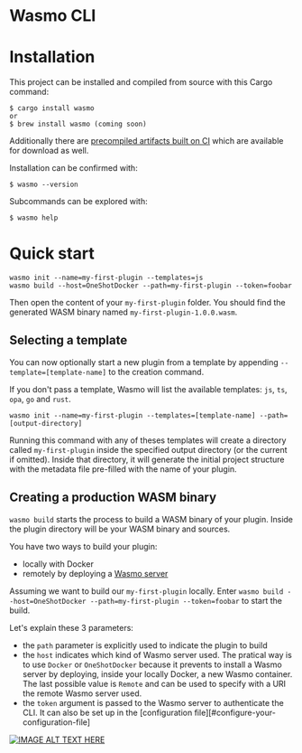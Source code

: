 
# Wasmo CLI

# Installation

This project can be installed and compiled from source with this Cargo command:

```
$ cargo install wasmo
or
$ brew install wasmo (coming soon)
```

Additionally there are [precompiled artifacts built on CI][artifacts] which are
available for download as well.

[artifacts]: https://github.com/MAIF/wasmo/releases

Installation can be confirmed with:

```
$ wasmo --version
```

Subcommands can be explored with:

```
$ wasmo help
```

# Quick start

``` 
wasmo init --name=my-first-plugin --templates=js
wasmo build --host=OneShotDocker --path=my-first-plugin --token=foobar
```

Then open the content of your `my-first-plugin` folder. You should find the generated WASM binary named `my-first-plugin-1.0.0.wasm`.

## Selecting a template

You can now optionally start a new plugin from a template by appending `--template=[template-name]` to the creation command.

If you don't pass a template, Wasmo will list the available templates: `js`, `ts`, `opa`, `go` and `rust`.

```
wasmo init --name=my-first-plugin --templates=[template-name] --path=[output-directory]
```

Running this command with any of theses templates will create a directory called `my-first-plugin` inside the specified output directory (or the current if omitted). Inside that directory, it will generate the initial project structure with the metadata file pre-filled with the name of your plugin.

## Creating a production WASM binary

`wasmo build` starts the process to build a WASM binary of your plugin. Inside the plugin directory will be your WASM binary and sources.

You have two ways to build your plugin:
  - locally with Docker
  - remotely by deploying a [Wasmo server][wasmoserver]

[wasmoserver]: https://github.com/MAIF/wasmo

Assuming we want to build our `my-first-plugin` locally. Enter `wasmo build --host=OneShotDocker --path=my-first-plugin --token=foobar` to start the build. 

Let's explain these 3 parameters:
  - the `path` parameter is explicitly used to indicate the plugin to build
  - the `host` indicates which kind of Wasmo server used. The pratical way is to use `Docker` or `OneShotDocker` because it prevents to install a Wasmo server by deploying, inside your locally Docker, a new Wasmo container. The last possible value is `Remote` and can be used to specify with a URI the remote Wasmo server used.
  - the `token` argument is passed to the Wasmo server to authenticate the CLI. It can also be set up in the [configuration file][#configure-your-configuration-file]

[![IMAGE ALT TEXT HERE](https://img.youtube.com/vi/NdbQR6vQ5Sk/0.jpg)](https://www.youtube.com/watch?v=NdbQR6vQ5Sk)
